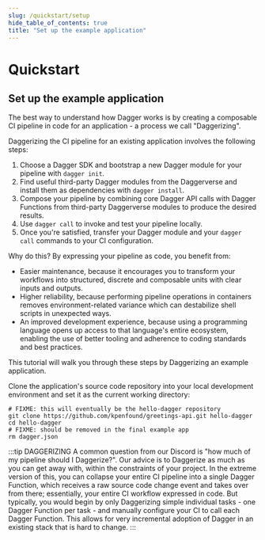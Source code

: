 ```yaml
---
slug: /quickstart/setup
hide_table_of_contents: true
title: "Set up the example application"
---
```


# Quickstart

## Set up the example application

The best way to understand how Dagger works is by creating a composable CI pipeline in code for an application - a process we call "Daggerizing".

Daggerizing the CI pipeline for an existing application involves the following steps:

1. Choose a Dagger SDK and bootstrap a new Dagger module for your pipeline with `dagger init`.
2. Find useful third-party Dagger modules from the Daggerverse and install them as dependencies with `dagger install`.
3. Compose your pipeline by combining core Dagger API calls with Dagger Functions from third-party Daggerverse modules to produce the desired results.
4. Use `dagger call` to invoke and test your pipeline locally.
5. Once you're satisfied, transfer your Dagger module and your `dagger call` commands to your CI configuration.

Why do this? By expressing your pipeline as code, you benefit from:
- Easier maintenance, because it encourages you to transform your workflows into structured, discrete and composable units with clear inputs and outputs.
- Higher reliability, because performing pipeline operations in containers removes environment-related variance which can destabilize shell scripts in unexpected ways.
- An improved development experience, because using a programming language opens up access to that language's entire ecosystem, enabling the use of better tooling and adherence to coding standards and best practices.

This tutorial will walk you through these steps by Daggerizing an example application.

Clone the application's source code repository into your local development environment and set it as the current working directory:

```shell
# FIXME: this will eventually be the hello-dagger repository
git clone https://github.com/kpenfound/greetings-api.git hello-dagger
cd hello-dagger
# FIXME: should be removed in the final example app
rm dagger.json
```

:::tip DAGGERIZING
A common question from our Discord is "how much of my pipeline should I Daggerize?". Our advice is to Daggerize as much as you can get away with, within the constraints of your project. In the extreme version of this, you can collapse your entire CI pipeline into a single Dagger Function, which receives a raw source code change event and takes over from there; essentially, your entire CI workflow expressed in code. But typically, you would begin by only Daggerizing simple individual tasks - one Dagger Function per task - and manually configure your CI to call each Dagger Function. This allows for very incremental adoption of Dagger in an existing stack that is hard to change.
:::
